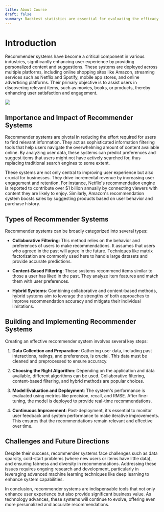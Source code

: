 ```yaml
---
title: About Course
draft: false
summary: Backtest statistics are essential for evaluating the efficacy of investment strategies.
---
```



<TOCInline toc={props.toc} asDisclosure />

# Introduction

Recommender systems have become a critical component in various industries, significantly enhancing user experience by providing personalized content and suggestions. These systems are deployed across multiple platforms, including online shopping sites like Amazon, streaming services such as Netflix and Spotify, mobile app stores, and online advertising platforms. Their primary objective is to assist users in discovering relevant items, such as movies, books, or products, thereby enhancing user satisfaction and engagement.

![](/static/courses/Advances-in-Recomender-Systems/rec-intro.svg)

## Importance and Impact of Recommender Systems

Recommender systems are pivotal in reducing the effort required for users to find relevant information. They act as sophisticated information filtering tools that help users navigate the overwhelming amount of content available online. By analyzing user data, these systems can predict preferences and suggest items that users might not have actively searched for, thus replacing traditional search engines to some extent.

These systems are not only central to improving user experience but also crucial for businesses. They drive incremental revenue by increasing user engagement and retention. For instance, Netflix's recommendation engine is reported to contribute over $1 billion annually by connecting viewers with content they are likely to enjoy. Similarly, Amazon's recommendation system boosts sales by suggesting products based on user behavior and purchase history.

## Types of Recommender Systems

Recommender systems can be broadly categorized into several types:

- **Collaborative Filtering**: This method relies on the behavior and preferences of users to make recommendations. It assumes that users who agreed in the past will agree in the future. Techniques like matrix factorization are commonly used here to handle large datasets and provide accurate predictions.

- **Content-Based Filtering**: These systems recommend items similar to those a user has liked in the past. They analyze item features and match them with user preferences.

- **Hybrid Systems**: Combining collaborative and content-based methods, hybrid systems aim to leverage the strengths of both approaches to improve recommendation accuracy and mitigate their individual limitations.

## Building and Implementing Recommender Systems

Creating an effective recommender system involves several key steps:

1. **Data Collection and Preparation**: Gathering user data, including past interactions, ratings, and preferences, is crucial. This data must be cleaned and preprocessed to ensure accuracy.

2. **Choosing the Right Algorithm**: Depending on the application and data available, different algorithms can be used. Collaborative filtering, content-based filtering, and hybrid methods are popular choices.

3. **Model Evaluation and Deployment**: The system's performance is evaluated using metrics like precision, recall, and RMSE. After fine-tuning, the model is deployed to provide real-time recommendations.

4. **Continuous Improvement**: Post-deployment, it's essential to monitor user feedback and system performance to make iterative improvements. This ensures that the recommendations remain relevant and effective over time.

## Challenges and Future Directions

Despite their success, recommender systems face challenges such as data sparsity, cold-start problems (where new users or items have little data), and ensuring fairness and diversity in recommendations. Addressing these issues requires ongoing research and development, particularly in leveraging advanced machine learning techniques like deep learning to enhance system capabilities.

In conclusion, recommender systems are indispensable tools that not only enhance user experience but also provide significant business value. As technology advances, these systems will continue to evolve, offering even more personalized and accurate recommendations.

